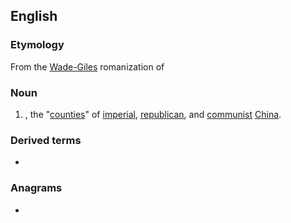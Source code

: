 ==English==
{{wikipedia|County (China)|Counties in China}}

===Etymology===
From the [[Wade-Giles]] romanization of {{etyl|zh|en}} {{m|zh|縣|tr=xiàn}}

===Noun===
{{en-noun}}

# {{lb|en|archaic}} {{altform|xian|lang=en|nodot=a}}, the "[[county|counties]]" of [[imperial]], [[republican]], and [[communist]] [[China]].

===Derived terms===
* {{l|en|P'i Hsien}}

===Anagrams===
* {{anagrams|en|a=ehins|Enshi|Heins|Hines|NIEHS|Shine|shine}}
